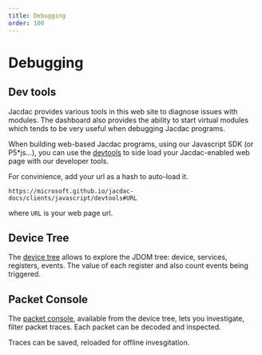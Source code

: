 ```yaml
---
title: Debugging
order: 100
---
```


# Debugging

## Dev tools

Jacdac provides various tools in this web site to diagnose issues with modules.
The dashboard also provides the ability to start virtual modules which tends to be very useful when debugging Jacdac programs.

When building web-based Jacdac programs, using our Javascript SDK (or P5\*js...), you can use the [devtools](/clients/javascript/devtools.html)
to side load your Jacdac-enabled web page with our developer tools.

For convinience, add your url as a hash to auto-load it.

    https://microsoft.github.io/jacdac-docs/clients/javascript/devtools#URL

where `URL` is your web page url.

## Device Tree

The [device tree](/software/device-tree) allows to explore the JDOM tree: device, services, registers, events.
The value of each register and also count events being triggered.

## Packet Console

The [packet console](/software/packet-console), available from the device tree, lets you investigate, filter packet traces.
Each packet can be decoded and inspected.

Traces can be saved, reloaded for offline invesgitation.
